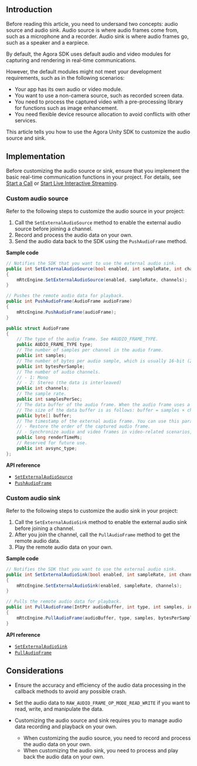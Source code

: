 <PlatformWrapper platform="unity">

## Introduction

Before reading this article, you need to undersand two concepts: audio source and audio sink. Audio source is where audio frames come from, such as a microphone and a recorder. Audio sink is where audio frames go, such as a speaker and a earpiece.

By default, the Agora SDK uses default audio and video modules for capturing and rendering in real-time communications.

However, the default modules might not meet your development requirements, such as in the following scenarios:

- Your app has its own audio or video module.
- You want to use a non-camera source, such as recorded screen data.
- You need to process the captured video with a pre-processing library for functions such as image enhancement.
- You need flexible device resource allocation to avoid conflicts with other services.

This article tells you how to use the Agora Unity SDK to customize the audio source and sink.

## Implementation

Before customizing the audio source or sink, ensure that you implement the basic real-time communication functions in your project. For details, see [Start a Call](start_call_audio_unity) or [Start Live Interactive Streaming](start_live_audio_unity).

### Custom audio source

Refer to the following steps to customize the audio source in your project:

1. Call the `SetExternalAudioSource` method to enable the external audio source before joining a channel.
2. Record and process the audio data on your own.
3. Send the audio data back to the SDK using the `PushAudioFrame` method.

**Sample code**

```csharp
// Notifies the SDK that you want to use the external audio sink.
public int SetExternalAudioSource(bool enabled, int sampleRate, int channels)
{
    mRtcEngine.SetExternalAudioSource(enabled, sampleRate, channels);
}

// Pushes the remote audio data for playback.
public int PushAudioFrame(AudioFrame audioFrame)
{
    mRtcEngine.PushAudioFrame(audioFrame);
}

public struct AudioFrame
{
    // The type of the audio frame. See #AUDIO_FRAME_TYPE.
    public AUDIO_FRAME_TYPE type;
    // The number of samples per channel in the audio frame.
    public int samples;
    // The number of bytes per audio sample, which is usually 16-bit (2-byte).
    public int bytesPerSample;
    // The number of audio channels.
    // - 1: Mono
    // - 2: Stereo (the data is interleaved)
    public int channels;
    // The sample rate.
    public int samplesPerSec;
    // The data buffer of the audio frame. When the audio frame uses a stereo channel, the data buffer is interleaved.
    // The size of the data buffer is as follows: buffer = samples × channels × bytesPerSample.
    public byte[] buffer;
    // The timestamp of the external audio frame. You can use this parameter for the following purposes:
    // - Restore the order of the captured audio frame.
    // - Synchronize audio and video frames in video-related scenarios, including where external video sources are used.
    public long renderTimeMs;
    // Reserved for future use.
    public int avsync_type;
};
```

**API reference**

- [`SetExternalAudioSource`](./API%20Reference/unity/classagora__gaming__rtc_1_1_i_rtc_engine.html#a91a7599be9ca163f0b43c83a4b3a902e)
- [`PushAudioFrame`](./API%20Reference/unity/classagora__gaming__rtc_1_1_i_rtc_engine.html#ac7340e14573a6fdf089924b228555ba7)

### Custom audio sink

Refer to the following steps to customize the audio sink in your project:

1. Call the `SetExternalAudioSink` method to enable the external audio sink before joining a channel.
2. After you join the channel, call the `PullAudioFrame` method to get the remote audio data.
3. Play the remote audio data on your own.

**Sample code**

```csharp
// Notifies the SDK that you want to use the external audio sink.
public int SetExternalAudioSink(bool enabled, int sampleRate, int channels)
{
    mRtcEngine.SetExternalAudioSink(enabled, sampleRate, channels);
}

// Pulls the remote audio data for playback.
public int PullAudioFrame(IntPtr audioBuffer, int type, int samples, int bytesPerSample, int channels, int samplesPerSec, long renderTimeMs, int avsync_type)
{
    mRtcEngine.PullAudioFrame(audioBuffer, type, samples, bytesPerSample, channels, samplesPerSec, renderTimeMs, avsync_type);
}
```

**API reference**

- [`SetExternalAudioSink`](./API%20Reference/unity/classagora__gaming__rtc_1_1_i_rtc_engine.html#ac767651baab2797313e4c13db7f66260)
- [`PullAudioFrame`](./API%20Reference/unity/classagora__gaming__rtc_1_1_audio_raw_data_manager.html#a6aa04f6b4cf488d46bc64b39a11d891e)

## Considerations

* Ensure the accuracy and efficiency of the audio data processing in the callback methods to avoid any possible crash.
* Set the audio data to `RAW_AUDIO_FRAME_OP_MODE_READ_WRITE` if you want to read, write, and manipulate the data.
* Customizing the audio source and sink requires you to manage audio data recording and playback on your own.

	- When customizing the audio source, you need to record and process the audio data on your own.
	- When customizing the audio sink, you need to process and play back the audio data on your own.

</PlatformWrapper>